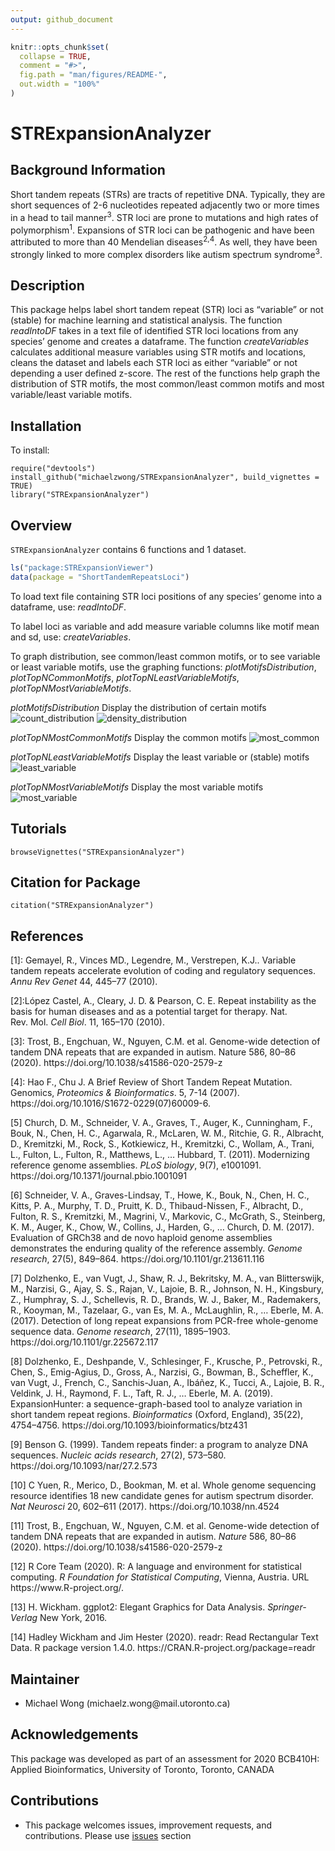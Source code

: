```yaml
---
output: github_document
---
```


<!-- README.md is generated from README.Rmd. Please edit that file -->

```r
knitr::opts_chunk$set(
  collapse = TRUE,
  comment = "#>",
  fig.path = "man/figures/README-",
  out.width = "100%"
)
```

# STRExpansionAnalyzer

## Background Information
Short tandem repeats (STRs) are tracts of repetitive DNA. Typically, they are
short sequences of 2-6 nucleotides repeated adjacently two or more times in a head
to tail manner<sup>3</sup>. STR loci are prone to mutations and high rates of polymorphism<sup>1</sup>. Expansions
of STR loci can be pathogenic and have been attributed to more than 40 Mendelian diseases<sup>2,4</sup>.
As well, they have been strongly linked to more complex disorders like autism spectrum syndrome<sup>3</sup>.

## Description
This package helps label short tandem repeat (STR) loci as "variable" or not (stable) for machine learning and statistical analysis.
The function *readIntoDF* takes in a text file of identified STR loci locations from any species' genome and creates a dataframe.
The function *createVariables* calculates additional measure variables using STR motifs and locations, cleans the dataset and labels each STR loci as either "variable" or not depending a user defined z-score.
The rest of the functions help graph the distribution of STR motifs, the most common/least common motifs and most variable/least variable motifs.


## Installation
To install:
```
require("devtools")
install_github("michaelzwong/STRExpansionAnalyzer", build_vignettes = TRUE)
library("STRExpansionAnalyzer")
```

## Overview
`STRExpansionAnalyzer` contains 6 functions and 1 dataset.
```r
ls("package:STRExpansionViewer")
data(package = "ShortTandemRepeatsLoci")
```

To load text file containing STR loci positions of any species' genome 
into a dataframe, use: *readIntoDF*.

To label loci as variable and add measure variable columns like motif mean and
sd, use: *createVariables*.

To graph distribution, see common/least common motifs, or to see variable or 
least variable motifs, use the graphing functions: *plotMotifsDistribution*, *plotTopNCommonMotifs*, *plotTopNLeastVariableMotifs*, *plotTopNMostVariableMotifs*.

*plotMotifsDistribution* Display the distribution of certain motifs
![count_distribution](./inst/extdata/motif_count_distribution.png)
![density_distribution](./inst/extdata/motif_density_distribution.png)

*plotTopNMostCommonMotifs* Display the common motifs
![most_common](./inst/extdata/most_common_mofits.png)

*plotTopNLeastVariableMotifs* Display the least variable or (stable) motifs
![least_variable](./inst/extdata/least_variable_motifs.png)

*plotTopNMostVariableMotifs* Display the most variable motifs
![most_variable](./inst/extdata/most_variable_motifs.png)




## Tutorials
```
browseVignettes("STRExpansionAnalyzer")
```
## Citation for Package
```
citation("STRExpansionAnalyzer")
```

## References
[1]: Gemayel, R., Vinces MD., Legendre, M., Verstrepen, K.J.. Variable tandem repeats accelerate evolution of coding and regulatory sequences. *Annu Rev Genet* 44, 445–77 (2010).

[2]:López Castel, A., Cleary, J. D. & Pearson, C. E. Repeat instability as the basis for human diseases and as a potential target for therapy. Nat. Rev. Mol. *Cell Biol*. 11, 165–170 (2010).

[3]: Trost, B., Engchuan, W., Nguyen, C.M. et al. Genome-wide detection of tandem DNA repeats that are expanded in autism. Nature 586, 80–86 (2020). https://doi.org/10.1038/s41586-020-2579-z

[4]: Hao F., Chu J. A Brief Review of Short Tandem Repeat Mutation. Genomics, *Proteomics & Bioinformatics*. 5, 7-14 (2007). https://doi.org/10.1016/S1672-0229(07)60009-6.

[5] Church, D. M., Schneider, V. A., Graves, T., Auger, K., Cunningham, F., Bouk, N., Chen, H. C., Agarwala, R., McLaren, W. M., Ritchie, G. R., Albracht, D., Kremitzki, M., Rock, S., Kotkiewicz, H., Kremitzki, C., Wollam, A., Trani, L., Fulton, L., Fulton, R., Matthews, L., … Hubbard, T. (2011). Modernizing reference genome assemblies. *PLoS biology*, 9(7), e1001091. https://doi.org/10.1371/journal.pbio.1001091

[6] Schneider, V. A., Graves-Lindsay, T., Howe, K., Bouk, N., Chen, H. C., Kitts, P. A., Murphy, T. D., Pruitt, K. D., Thibaud-Nissen, F., Albracht, D., Fulton, R. S., Kremitzki, M., Magrini, V., Markovic, C., McGrath, S., Steinberg, K. M., Auger, K., Chow, W., Collins, J., Harden, G., … Church, D. M. (2017). Evaluation of GRCh38 and de novo haploid genome assemblies demonstrates the enduring quality of the reference assembly. *Genome research*, 27(5), 849–864. https://doi.org/10.1101/gr.213611.116

[7] Dolzhenko, E., van Vugt, J., Shaw, R. J., Bekritsky, M. A., van Blitterswijk, M., Narzisi, G., Ajay, S. S., Rajan, V., Lajoie, B. R., Johnson, N. H., Kingsbury, Z., Humphray, S. J., Schellevis, R. D., Brands, W. J., Baker, M., Rademakers, R., Kooyman, M., Tazelaar, G., van Es, M. A., McLaughlin, R., … Eberle, M. A. (2017). Detection of long repeat expansions from PCR-free whole-genome sequence data. *Genome research*, 27(11), 1895–1903. https://doi.org/10.1101/gr.225672.117

[8] Dolzhenko, E., Deshpande, V., Schlesinger, F., Krusche, P., Petrovski, R., Chen, S., Emig-Agius, D., Gross, A., Narzisi, G., Bowman, B., Scheffler, K., van Vugt, J., French, C., Sanchis-Juan, A., Ibáñez, K., Tucci, A., Lajoie, B. R., Veldink, J. H., Raymond, F. L., Taft, R. J., … Eberle, M. A. (2019). ExpansionHunter: a sequence-graph-based tool to analyze variation in short tandem repeat regions. *Bioinformatics* (Oxford, England), 35(22), 4754–4756. https://doi.org/10.1093/bioinformatics/btz431

[9] Benson G. (1999). Tandem repeats finder: a program to analyze DNA sequences. *Nucleic acids research*, 27(2), 573–580. https://doi.org/10.1093/nar/27.2.573

[10] C Yuen, R., Merico, D., Bookman, M. et al. Whole genome sequencing resource identifies 18 new candidate genes for autism spectrum disorder. *Nat Neurosci* 20, 602–611 (2017). https://doi.org/10.1038/nn.4524

[11] Trost, B., Engchuan, W., Nguyen, C.M. et al. Genome-wide detection of tandem DNA repeats that are expanded in autism. *Nature* 586, 80–86 (2020). https://doi.org/10.1038/s41586-020-2579-z

[12] R Core Team (2020). R: A language and environment for statistical 
computing. *R Foundation for Statistical Computing*, Vienna, Austria. URL https://www.R-project.org/.

[13] H. Wickham. ggplot2: Elegant Graphics for Data Analysis. *Springer-Verlag*
New York, 2016.

[14] Hadley Wickham and Jim Hester (2020). readr: Read Rectangular Text Data.
R package version 1.4.0. https://CRAN.R-project.org/package=readr

## Maintainer
* Michael Wong (michaelz.wong@mail.utoronto.ca)

## Acknowledgements

This package was developed as part of an assessment for 2020 BCB410H: Applied Bioinformatics, University of Toronto, Toronto, CANADA

## Contributions
* This package welcomes issues, improvement requests, and contributions. Please use [issues](https://github.com/michaelzwong/STRExpansionAnalyzer/issues) section
